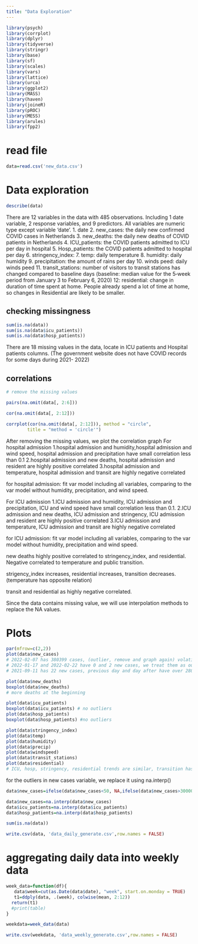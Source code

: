 ```yaml
---
title: "Data Exploration"
---
```

```r
library(psych)
library(corrplot)
library(dplyr)
library(tidyverse)
library(stringr)
library(base)
library(sf)
library(scales)
library(vars)
library(lattice)
library(urca)
library(ggplot2)
library(MASS)
library(haven)
library(joineR)
library(pROC)
library(MESS)
library(arules)
library(fpp2)
```

# read file
```r
data=read.csv('new_data.csv')
```

# Data exploration
```r
describe(data)
```

There are 12 variables in the data with 485 observations. Including 1 date variable, 2 response variables, and 9 predictors. All variables are numeric type except variable 'date'. 
1. date
2. new_cases: the daily new confirmed COVID cases in Netherlands
3. new_deaths: the daily new deaths of COVID patients in Netherlands
4. ICU_patients: the COVID patients admitted to ICU per day in hospital
5. Hosp_patients: the COVID patients admitted to hospital per day
6. stringency_index:
7. temp: daily temperature
8. humidity: daily humidity
9. precipitation: the amount of rains per day
10. winds peed: daily winds peed
11. transit_stations:  number of visitors to transit stations has changed compared to baseline days (baseline: median value for the 5‑week period from January 3 to February 6, 2020)
12: residential: change in duration of time spent at home. People already spend a lot of time at home, so changes in Residential are likely to be smaller.





## checking missingness
```r
sum(is.na(data))
sum(is.na(data$icu_patients))
sum(is.na(data$hosp_patients))
```
There are 18 missing values in the data, locate in ICU patients and Hospital patients columns. (The government website does not have COVID records for some days during 2021- 2022)

## correlations 
```r
# remove the missing values

pairs(na.omit(data[, 2:6]))

cor(na.omit(data[, 2:12]))

corrplot(cor(na.omit(data[, 2:12])), method = "circle",
        title = "method = 'circle'") 
```
After removing the missing values, we plot the correlation graph
For hospital admission
1.hospital admission and humidity,hospital admission and wind speed, hospital admission and precipitation have small correlation less than 0.1
2.hospital admission and new deaths, hospital admission and resident are highly positive correlated 
3.hospital admission and temperature, hospital admission and transit are highly negative correlated

for hospital admission: fit var model including all variables, comparing to the var model without humidity, precipitation, and wind speed.



For ICU admission
1.ICU admission and humidity, ICU admission and precipitation, ICU and wind speed have small correlation less than 0.1.
2.ICU admission and new deaths, ICU admission and stringency, ICU admission and resident are highly positive correlated 
3.ICU admission and temperature, ICU admission and transit are highly negative correlated

for ICU admission: fit var model including all variables, comparing to the var model without humidity, precipitation and wind speed.


new deaths highly positive correlated to stringency_index, and residential. Negative correlated to temperature and public transition.

strigency_index increases, residential increases, transition decreases. (temperature has opposite relation)

transit and residential as highly negative correlated.

Since the data contains missing value, we will use interpolation methods to replace the NA values.


# Plots
```r
par(mfrow=c(2,2))
plot(data$new_cases) 
# 2022-02-07 has 380399 cases, (outlier, remove and graph again) volatity
# 2022-01-17 and 2022-02-22 have 0 and 2 new cases, we treat them as outliers. 
# 2021-09-11 has 22 new cases, previous day and day after have over 2800 cases, treat it as outliers.

plot(data$new_deaths)
boxplot(data$new_deaths)
# more deaths at the beginning 

plot(data$icu_patients)
boxplot(data$icu_patients) # no outliers
plot(data$hosp_patients)
boxplot(data$hosp_patients) #no outliers

plot(data$stringency_index) 
plot(data$temp)
plot(data$humidity)
plot(data$precip)
plot(data$windspeed)
plot(data$transit_stations)
plot(data$residential)
# ICU, hosp, stringency, residential trends are similar, transition has opposite trend.


```

for the outliers in new cases variable, we replace it using na.interp()
```r
data$new_cases=ifelse(data$new_cases<50, NA,ifelse(data$new_cases>300000, NA, data$new_cases))

data$new_cases=na.interp(data$new_cases)
data$icu_patients=na.interp(data$icu_patients)
data$hosp_patients=na.interp(data$hosp_patients)

sum(is.na(data))
```

```r
write.csv(data, 'data_daily_generate.csv',row.names = FALSE)
```


# aggregating daily data into weekly data
```r
week_data=function(df){
   data$week=cut(as.Date(data$date), "week", start.on.monday = TRUE)
   t1=ddply(data, .(week), colwise(mean, 2:12))
  return(t1)
  #print(table)
}

weekdata=week_data(data)
```

```r
write.csv(weekdata, 'data_weekly_generate.csv',row.names = FALSE)
```
